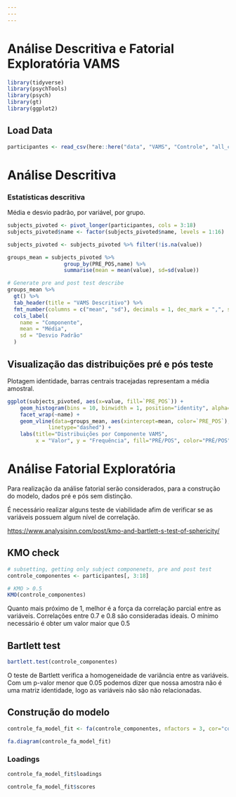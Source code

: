 ```yaml
---
---
---
```


# Análise Descritiva e Fatorial Exploratória VAMS

```r
library(tidyverse)
library(psychTools)
library(psych)
library(gt)
library(ggplot2)
```

## Load Data

```r
participantes <- read_csv(here::here("data", "VAMS", "Controle", "all_controle_group_VAMS.csv"), col_types = list(PARTICIPANTE=col_factor(), PRE_POS=col_factor()))
```

# Análise Descritiva

### Estatísticas descritiva

Média e desvio padrão, por variável, por grupo.

```r
subjects_pivoted <- pivot_longer(participantes, cols = 3:18)
subjects_pivoted$name <- factor(subjects_pivoted$name, levels = 1:16)

subjects_pivoted <- subjects_pivoted %>% filter(!is.na(value))

groups_mean = subjects_pivoted %>%
                  group_by(PRE_POS,name) %>%
                  summarise(mean = mean(value), sd=sd(value))

# Generate pre and post test describe
groups_mean %>% 
  gt() %>%
  tab_header(title = "VAMS Descritivo") %>%
  fmt_number(columns = c("mean", "sd"), decimals = 1, dec_mark = ",", sep_mark = ".") %>%
  cols_label(
    name = "Componente",
    mean = "Média",
    sd = "Desvio Padrão"
  )
```

## Visualização das distribuições pré e pós teste

Plotagem identidade, barras centrais tracejadas representam a média amostral.

```r
ggplot(subjects_pivoted, aes(x=value, fill=`PRE_POS`)) +
    geom_histogram(bins = 10, binwidth = 1, position="identity", alpha=0.7, color="black") +
    facet_wrap(~name) +
    geom_vline(data=groups_mean, aes(xintercept=mean, color=`PRE_POS`),
             linetype="dashed") +
    labs(title="Distribuições por Componente VAMS", 
         x = "Valor", y = "Frequência", fill="PRÉ/POS", color="PRÉ/POS")
```

# Análise Fatorial Exploratória

Para realização da análise fatorial serão considerados, para a construção do modelo, dados pré e pós sem distinção.

É necessário realizar alguns teste de viabilidade afim de verificar se as variáveis possuem algum nível de correlação.

<https://www.analysisinn.com/post/kmo-and-bartlett-s-test-of-sphericity/>

## KMO check

```r
# subsetting, getting only subject componenets, pre and post test
controle_componentes <- participantes[, 3:18]

# KMO > 0.5
KMO(controle_componentes)

```

Quanto mais próximo de 1, melhor é a força da correlação parcial entre as variáveis. Correlações entre 0.7 e 0.8 são consideradas ideais. O mínimo necessário é obter um valor maior que 0.5

## Bartlett test

```r
bartlett.test(controle_componentes)
```

O teste de Bartlett verifica a homogeneidade de variância entre as variáveis. Com um p-valor menor que 0.05 podemos dizer que nossa amostra não é uma matriz identidade, logo as variáveis não são não relacionadas.

## Construção do modelo

```r
controle_fa_model_fit <- fa(controle_componentes, nfactors = 3, cor="cor", rotate = "varimax", fm="pa")
```

```r
fa.diagram(controle_fa_model_fit)
```

### Loadings

```r
controle_fa_model_fit$loadings
```

```r
controle_fa_model_fit$scores
```
